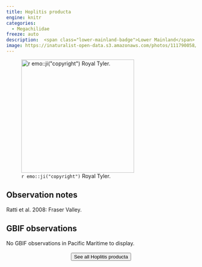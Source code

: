 ```yaml
---
title: Hoplitis producta
engine: knitr
categories:
  - Megachilidae
freeze: auto
description:  <span class="lower-mainland-badge">Lower Mainland</span>
image: https://inaturalist-open-data.s3.amazonaws.com/photos/111790058/large.jpg
---
```

![`r emo::ji("copyright")` Royal Tyler.](https://inaturalist-open-data.s3.amazonaws.com/photos/111790058/large.jpg){height=300}

## Observation notes  
Ratti et al. 2008: <span class="hl-place-name">Fraser Valley</span>.

## GBIF observations  
No GBIF observations in Pacific Maritime to display.
<br><br>
<center>


<a href="https://inaturalist.ca/observations?order=asc&order_by=observed_on&place_id=any&quality_grade=research&subview=map&taxon_id=199139"><button type="button" class="btn btn-secondary">See all Hoplitis producta <i class="fa-solid fa-arrow-up-right-from-square"></i> </button></a>
</center>
